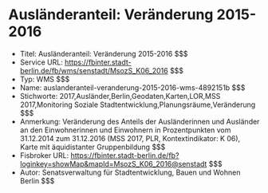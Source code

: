 # Ausländeranteil: Veränderung 2015-2016
- Titel: Ausländeranteil: Veränderung 2015-2016 $$$
- Service URL: https://fbinter.stadt-berlin.de/fb/wms/senstadt/MsozS_K06_2016 $$$
- Typ: WMS $$$
- Name: auslanderanteil-veranderung-2015-2016-wms-4892151b $$$
- Stichworte: 2017,Ausländer,Berlin,Geodaten,Karten,LOR,MSS 2017,Monitoring Soziale Stadtentwicklung,Planungsräume,Veränderung $$$
- Anmerkung: Veränderung des Anteils der Ausländerinnen und Ausländer an den Einwohnerinnen und Einwohnern in Prozentpunkten vom 31.12.2014 zum 31.12.2016 (MSS 2017, PLR, Kontextindikator: K 06), Karte mit äquidistanter Gruppenbildung $$$
- Fisbroker URL: https://fbinter.stadt-berlin.de/fb?loginkey=showMap&mapId=MsozS_K06_2016@senstadt $$$
- Autor: Senatsverwaltung für Stadtentwicklung, Bauen und Wohnen Berlin $$$
